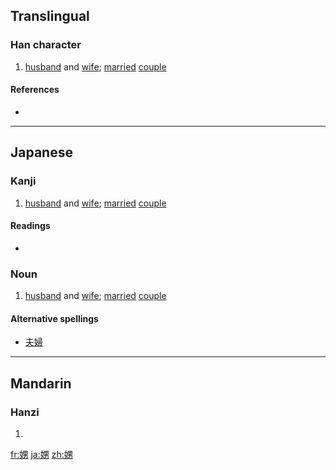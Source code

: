 {{also|嬲|喃}}
==Translingual==

===Han character===
{{Han char|rn=38|rad=女|as=07|sn=10|four=|canj=女田大尸 (VWKS)|ids=⿰[[女]][[男]]}}

# [[husband]] and [[wife]]; [[married]] [[couple]]

====References====
* {{Han ref|kx=0262.180|dkj=06306|dj=0529.080|hdz=21051.090|uh=5A1A|ud=23066}}

----

==Japanese==

===Kanji===
{{ja-kanji|grade=9|rs=女07}}

# [[husband]] and [[wife]]; [[married]] [[couple]]

====Readings====
* {{ja-readings|on=[[なん]] (nan), [[のう]] (nō)|kun=[[めおと]] (meoto)}}

===Noun===
{{ja-noun|k|hira=めおと|rom=meoto}}

# [[husband]] and [[wife]]; [[married]] [[couple]]

====Alternative spellings====
* [[夫婦]]

----

==Mandarin==

===Hanzi===
{{cmn-hanzi|pin=[[nán]] ([[nan2]])|wg=nan<sup>2</sup>}}

# {{defn|Mandarin|sort=女07}}

[[fr:娚]]
[[ja:娚]]
[[zh:娚]]